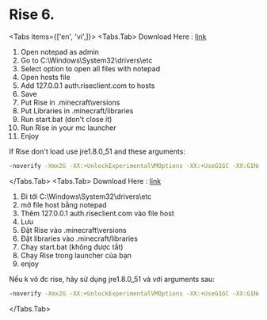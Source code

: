 # Rise 6.


 
<Tabs items={['en', 'vi',]}>
  <Tabs.Tab>
Download Here : [link](https://sub2unlock.io/eRPSu)

1. Open notepad as admin
2. Go to C:\Windows\System32\drivers\etc
3. Select option to open all files with notepad
4. Open hosts file
5. Add 127.0.0.1 auth.riseclient.com to hosts
6. Save
7. Put Rise in .minecraft\versions
8. Put Libraries in .minecraft/libraries
9. Run start.bat (don't close it)
10. Run Rise in your mc launcher
11. Enjoy

If Rise don't load use jre1.8.0_51 and these arguments:
```bash
-noverify -Xmx2G -XX:+UnlockExperimentalVMOptions -XX:+UseG1GC -XX:G1NewSizePercent=20 -XX:G1ReservePercent=20 -XX:MaxGCPauseMillis=50 -XX:G1HeapRegionSize=32M
```
</Tabs.Tab>
  <Tabs.Tab>
Download Here : [link](https://sub2unlock.io/eRPSu)
1. Đi tới C:\Windows\System32\drivers\etc
2. mở file host bằng notepad
3. Thêm 127.0.0.1 auth.riseclient.com vào file host
4. Lưu
5. Đặt Rise vào .minecraft\versions
6. Đặt libraries vào .minecraft/libraries
7. Chạy start.bat (không được tắt)
8. Chạy Rise trong launcher của bạn
9. enjoy

Nếu k vô đc rise, hãy sử dụng jre1.8.0_51 và với arguments sau:
```bash
-noverify -Xmx2G -XX:+UnlockExperimentalVMOptions -XX:+UseG1GC -XX:G1NewSizePercent=20 -XX:G1ReservePercent=20 -XX:MaxGCPauseMillis=50 -XX:G1HeapRegionSize=32M
```
  </Tabs.Tab>
</Tabs>


